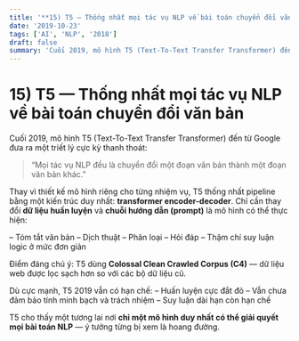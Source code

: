 ```yaml
---
title: '**15) T5 — Thống nhất mọi tác vụ NLP về bài toán chuyển đổi văn bản**'
date: '2019-10-23'
tags: ['AI', 'NLP', '2018']
draft: false
summary: 'Cuối 2019, mô hình T5 (Text-To-Text Transfer Transformer) đến từ Google đưa ra một triết lý cực kỳ t'
---
```


# **15) T5 — Thống nhất mọi tác vụ NLP về bài toán chuyển đổi văn bản**

Cuối 2019, mô hình T5 (Text-To-Text Transfer Transformer) đến từ Google đưa ra một triết lý cực kỳ thanh thoát:

> “Mọi tác vụ NLP đều là chuyển đổi một đoạn văn bản thành một đoạn văn bản khác.”

Thay vì thiết kế mô hình riêng cho từng nhiệm vụ, T5 thống nhất pipeline bằng một kiến trúc duy nhất: **transformer encoder-decoder**. Chỉ cần thay đổi **dữ liệu huấn luyện** và **chuỗi hướng dẫn (prompt)** là mô hình có thể thực hiện:

– Tóm tắt văn bản
– Dịch thuật
– Phân loại
– Hỏi đáp
– Thậm chí suy luận logic ở mức đơn giản

Điểm đáng chú ý: T5 dùng **Colossal Clean Crawled Corpus (C4)** — dữ liệu web được lọc sạch hơn so với các bộ dữ liệu cũ.

Dù cực mạnh, T5 2019 vẫn có hạn chế:
– Huấn luyện cực đắt đỏ
– Vẫn chưa đảm bảo tính minh bạch và trách nhiệm
– Suy luận dài hạn còn hạn chế

T5 cho thấy một tương lai nơi **chỉ một mô hình duy nhất có thể giải quyết mọi bài toán NLP** — ý tưởng từng bị xem là hoang đường.